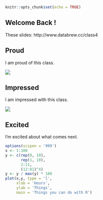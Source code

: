 ```r
knitr::opts_chunk$set(echo = TRUE)
```


## Welcome Back !

These slides: 
http://www.databrew.cc/class4

## Proud

I am proud of this class.

![](../images/proud.png)

## Impressed

I am impressed with this class.

![](../images/impressed.jpg)

## Excited

I'm excited about what comes next.

```r
options(scipen = '999')
x <- 1:100
y <- c(rep(0, 10),
       rep(1, 10),
       2:11,
       (12:81)^4)
y <- y / max(y) * 100
plot(x,y, type = 'l',
     xlab = 'Hours',
     ylab = 'Things',
     main = 'Things you can do with R')
```

